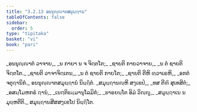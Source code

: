 ```yaml
---
title: "3.2.13 ອນນຸຎ຺ຎາຕສມຸຏ຺ຐານ"
tableOfContents: false
sidebar:
  order: 5
type: "tipitaka"
basket: "vi"
book: "pari"
---
```



<DynamicBreadcrumb />

<Division number="270" book="pari">

<Paragraph number="1147" type="verses" book="pari">
_ອນນຸຎ຺ຎາຕໍ ວາຈາຍ,_  
_ນ ກາຍາ ນ ຈ ຈິຕ຺ຕໂຕ;_  
_ຊາຍຕິ ກາຍວາຈາຍ,_  
_ນ ຕໍ ຊາຍຕິ ຈິຕ຺ຕໂຕ._  

</Paragraph>

<Paragraph number="1148" type="verses" book="pari">
_ຊາຍຕິ ວາຈາຈິຕ຺ເຕນ,_  
_ນ ຕໍ ຊາຍຕິ ກາຍໂຕ;_  
_ຊາຍຕິ ຕີຫິ ທ຺ວາເຣຫິ,_  
_ອກຕໍ ຈຕຸຐານິກໍ._  


</Paragraph>
</Division>

<Paragraph number="1149" type="center" book="pari">
ອນນຸຎ຺ຎາຕສມຸຏ຺ຐານໍ ນິຏ຺ຐິຕໍ.


</Paragraph>

<Paragraph number="1150" type="verses" book="pari">
_ສມຸຏ຺ຐານຎ຺ຫິ ສງ຺ເຂປໍ,_  
_ທສ ຕີຓິ ສຸເທສິຕໍ;_  
_ອສມ຺ໂມຫກຣໍ ຐານໍ,_  
_ເນຕ຺ຕິຘມ຺ມານຸໂລມິກໍ;_  
_ຘາຣຍນ຺ໂຕ ອິມໍ ວິຎ຺ຎູ,_  
_ສມຸຏ຺ຐາເນ ນ ມຸຍ຺ຫຕີຕິ._  


</Paragraph>

<Paragraph number="1151" type="center" book="pari">
ສມຸຏ຺ຐານສີສສງ຺ເຂໂປ ນິຏ຺ຐິໂຕ.
</Paragraph>